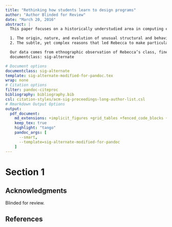 ```yaml
---
title: "Rethinking how students learn to design programs"
author: "Author Blinded for Review"
date: "March 20, 2016"
abstract: |
  This paper focuses on a historically understudied area in computing education: attending to students’ *design thinking* in university-level introductory programming courses. We offer an account of one student---"Rebecca"---and her experiences and code from a second-semester course on programming concepts for engineers. Using data from both code snapshots and clinical interviews, we explicate both the challenges of studying students’ software design processes and the potential for such study to inform accounts of teaching and learning.We detail the case of Rebecca, a first-year Electrical Engineering student taking a required 2^nd^-semester programming course in C. Our analysis focuses on two related aspects of Rebecca’s code for a multi-week project:

  1. The origin, nature, and evolution of unusual structural and behavioral features of Rebecca’s code
  2. The subtle, yet complex reasons that led Rebecca to make particular design choices in her code

  Our data comes from ethnographic observation of Rebecca’s class, fine-grained compile-time snapshots of Rebecca’s codebase, and semistructured interviews with Rebecca. We first present an analysis of the compile-time snapshots, detailing Rebecca’s unusual use of file-scanning loops and her seven-fold repetition of a particular code chunk (once for each day of the week). We then augment that analysis with data from semi-structured interviews with Rebecca, which reveal that affect [@hannula_affect_2004; @eynde_case_2006] and framing [@vandesande_achieving_2012; @hammer_resources_2005] offer substantial explanatory power for understanding why Rebecca made particular design choices.
  documentclass: sig-alternate

# Document options
documentclass: sig-alternate
template: sig-alternate-modified-for-pandoc.tex
wrap: none
# Citation options
filter: pandoc-citeproc
bibliography: bibliography.bib
csl: citation-styles/acm-sig-proceedings-long-author-list.csl
# Rmarkdown Output Options
output:
  pdf_document:
    md_extensions: +implicit_figures +grid_tables +fenced_code_blocks +fenced_code_attributes +raw_tex
    keep_tex: true
    highlight: "tango"
    pandoc_args: [
      --smart,
      --template=sig-alternate-modified-for-pandoc
    ]
---
```


# Section 1

## Acknowledgments

Blinded for review.

## References
